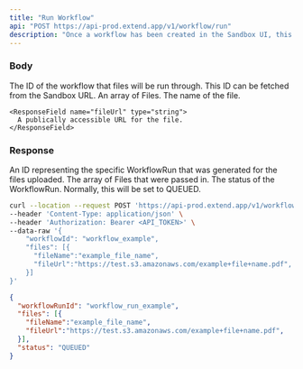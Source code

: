 ```yaml
---
title: "Run Workflow"
api: "POST https://api-prod.extend.app/v1/workflow/run"
description: "Once a workflow has been created in the Sandbox UI, this endpoint can be used to send file(s) to be run."
---
```


### Body

<ParamField body="workflowId" type="string">
  The ID of the workflow that files will be run through. This ID can be fetched from the Sandbox URL.
</ParamField>

<ParamField body="files" type="File[]">
  An array of Files.
</ParamField>

<ResponseField name="File" type="object">
  <Expandable title="properties">
    <ResponseField name="fileName" type="string">
      The name of the file.
    </ResponseField>

    <ResponseField name="fileUrl" type="string">
      A publically accessible URL for the file.
    </ResponseField>
  </Expandable>
</ResponseField>

### Response

<ResponseField name="workflowRunId" type="string">
  An ID representing the specific WorkflowRun that was generated for the files uploaded.
</ResponseField>

<ResponseField name="files" type="File[]">
  The array of Files that were passed in.
</ResponseField>

<ResponseField name="status" type="string">
  The status of the WorkflowRun. Normally, this will be set to QUEUED.
</ResponseField>

<RequestExample>

```bash Example Request
curl --location --request POST 'https://api-prod.extend.app/v1/workflow/run' \
--header 'Content-Type: application/json' \
--header 'Authorization: Bearer <API_TOKEN>' \
--data-raw '{
    "workflowId": "workflow_example",
    "files": [{
      "fileName":"example_file_name",
      "fileUrl":"https://test.s3.amazonaws.com/example+file+name.pdf",
    }]
}'
```

</RequestExample>

<ResponseExample>

```json Response
{
  "workflowRunId": "workflow_run_example",
  "files": [{
    "fileName":"example_file_name",
    "fileUrl":"https://test.s3.amazonaws.com/example+file+name.pdf",
  }],
  "status": "QUEUED"
}
```

</ResponseExample>

